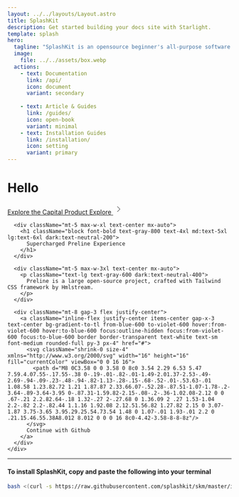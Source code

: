 ```yaml
---
layout: ../../layouts/Layout.astro
title: SplashKit
description: Get started building your docs site with Starlight.
template: splash
hero:
  tagline: "SplashKit is an opensource beginner's all-purpose software toolkit."
  image:
    file: ../../assets/box.webp
  actions:
    - text: Documentation
      link: /api/
      icon: document
      variant: secondary
      
    - text: Article & Guides
      link: /guides/
      icon: open-book
      variant: minimal
    - text: Installation Guides
      link: /installation/
      icon: setting
      variant: primary
---
```


<div>
  <h1 className="text-red-400">Hello</h1>

  <div className="relative overflow-hidden before:absolute before:top-0 before:start-1/2  before:bg-no-repeat before:bg-top before:size-full before:-z-1 before:transform before:-translate-x-1/2">
    <div className="max-w-[85rem] mx-auto px-4 sm:px-6 lg:px-8 pt-24 pb-10">
      <div className="flex justify-center">
        <a className="inline-flex items-center gap-x-2 bg-white border border-gray-200 text-xs text-gray-600 p-2 px-3 rounded-full transition hover:border-gray-300 focus:outline-hidden focus:border-gray-300 dark:bg-neutral-800 dark:border-neutral-700 dark:text-neutral-400 dark:hover:border-neutral-600 dark:focus:border-neutral-600" href="#">
          Explore the Capital Product
          <span className="flex items-center gap-x-1">
            <span className="border-s border-gray-200 text-blue-600 ps-2 dark:text-blue-500 dark:border-neutral-700">Explore</span>
            <svg className="shrink-0 size-4 text-blue-600" xmlns="http://www.w3.org/2000/svg" width="24" height="24" viewBox="0 0 24 24" fill="none" stroke="currentColor" strokeWidth="2" strokeLinecap="round" strokeLinejoin="round"><path d="m9 18 6-6-6-6"/></svg>
          </span>
        </a>
      </div>

      <div className="mt-5 max-w-xl text-center mx-auto">
        <h1 className="block font-bold text-gray-800 text-4xl md:text-5xl lg:text-6xl dark:text-neutral-200">
          Supercharged Preline Experience
        </h1>
      </div>

      <div className="mt-5 max-w-3xl text-center mx-auto">
        <p className="text-lg text-gray-600 dark:text-neutral-400">
          Preline is a large open-source project, crafted with Tailwind CSS framework by Hmlstream.
        </p>
      </div>

      <div className="mt-8 gap-3 flex justify-center">
        <a className="inline-flex justify-center items-center gap-x-3 text-center bg-gradient-to-tl from-blue-600 to-violet-600 hover:from-violet-600 hover:to-blue-600 focus:outline-hidden focus:from-violet-600 focus:to-blue-600 border border-transparent text-white text-sm font-medium rounded-full py-3 px-4" href="#">
          <svg className="shrink-0 size-4" xmlns="http://www.w3.org/2000/svg" width="16" height="16" fill="currentColor" viewBox="0 0 16 16">
            <path d="M8 0C3.58 0 0 3.58 0 8c0 3.54 2.29 6.53 5.47 7.59.4.07.55-.17.55-.38 0-.19-.01-.82-.01-1.49-2.01.37-2.53-.49-2.69-.94-.09-.23-.48-.94-.82-1.13-.28-.15-.68-.52-.01-.53.63-.01 1.08.58 1.23.82.72 1.21 1.87.87 2.33.66.07-.52.28-.87.51-1.07-1.78-.2-3.64-.89-3.64-3.95 0-.87.31-1.59.82-2.15-.08-.2-.36-1.02.08-2.12 0 0 .67-.21 2.2.82.64-.18 1.32-.27 2-.27.68 0 1.36.09 2 .27 1.53-1.04 2.2-.82 2.2-.82.44 1.1.16 1.92.08 2.12.51.56.82 1.27.82 2.15 0 3.07-1.87 3.75-3.65 3.95.29.25.54.73.54 1.48 0 1.07-.01 1.93-.01 2.2 0 .21.15.46.55.38A8.012 8.012 0 0 0 16 8c0-4.42-3.58-8-8-8z"/>
          </svg>
          Continue with Github
        </a>
      </div>
    </div>
  </div>
</div>

---

#### To install SplashKit, copy and paste the following into your terminal

```bash
bash <(curl -s https://raw.githubusercontent.com/splashkit/skm/master/install-scripts/skm-install.sh)
